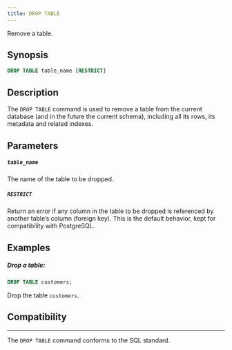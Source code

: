 ```yaml
---
title: DROP TABLE
---
```

Remove a table.

## Synopsis

```sql
DROP TABLE table_name [RESTRICT]
```

## Description

The `DROP TABLE` command is used to remove a table from the current database (and in the future the current
schema), including all its rows, its metadata and related indexes.

## Parameters

##### `table_name`
The name of the table to be dropped.

##### `RESTRICT`
Return an error if any column in the table to be dropped is referenced by another table’s column
(foreign key).
This is the default behavior, kept for compatibility with PostgreSQL.

## Examples

##### Drop a table:

```sql
DROP TABLE customers;
```

Drop the table `customers`.


## Compatibility
---

The `DROP TABLE` command conforms to the SQL standard.
